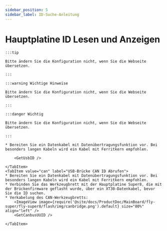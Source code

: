 ```yaml
---
sidebar_position: 5
sidebar_label: ID-Suche-Anleitung
---
```








# Hauptplatine ID Lesen und Anzeigen

    :::tip

    Bitte ändern Sie die Konfiguration nicht, wenn Sie die Webseite übersetzen.

    :::

    :::warning Wichtige Hinweise

    Bitte ändern Sie die Konfiguration nicht, wenn Sie die Webseite übersetzen.

    :::

    :::danger Wichtig

    Bitte ändern Sie die Konfiguration nicht, wenn Sie die Webseite übersetzen.

    :::

<Tabs>
    <TabItem value="usb" label="USB ID Abrufen" default>
        
    * Bereiten Sie ein Datenkabel mit Datenübertragungsfunktion vor. Bei besonders langen Kabeln wird ein Kabel mit Ferritkern empfohlen.
    
        <GetUsbID />
        
    </TabItem>
    <TabItem value="can" label="USB-Brücke CAN ID Abrufen">
    * Bereiten Sie ein Datenkabel mit Datenübertragungsfunktion vor. Bei besonders langen Kabeln wird ein Kabel mit Ferritkern empfohlen.
    * Verbinden Sie das Werkzeugbrett mit der Hauptplatine Super8, die mit der Brückenfirmware geflasht wurde, über ein XT30-Datenkabel, bevor Sie die ID suchen.
    * Verkabelung des CAN-Werkzeugbretts:
        <ImageView image={require('@site/docs/ProductDoc/MainBoard/fly-super/fly-super8/flash/img/canbridge.png').default} size="80%" align="left" />   
        <GetCanbusUUID />

    </TabItem>
</Tabs>